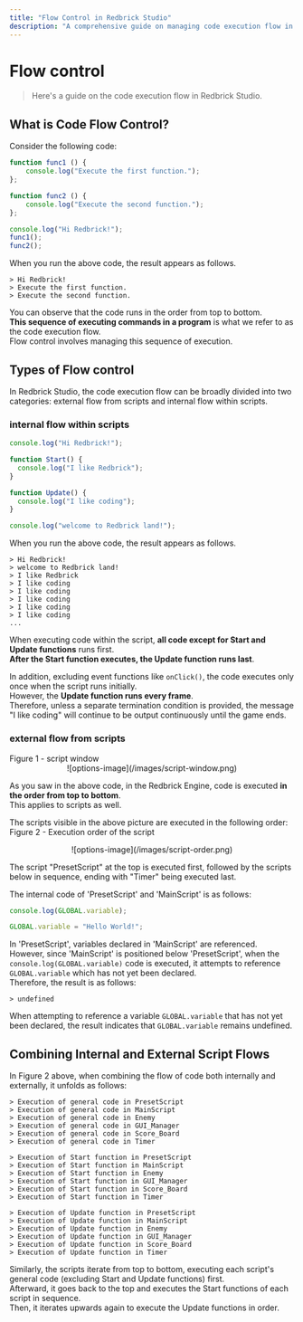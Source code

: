 ```yaml
---
title: "Flow Control in Redbrick Studio"
description: "A comprehensive guide on managing code execution flow in Redbrick Studio."
---
```


# Flow control

> Here's a guide on the code execution flow in Redbrick Studio.

## What is Code Flow Control?

Consider the following code:

```js showLineNumbers filename="script"
function func1 () {
    console.log("Execute the first function.");
};

function func2 () {
    console.log("Execute the second function.");
};

console.log("Hi Redbrick!");
func1();
func2();
```

When you run the above code, the result appears as follows.

```showLineNumbers filename="console window"
> Hi Redbrick!
> Execute the first function.
> Execute the second function.
```

You can observe that the code runs in the order from top to bottom.  
**This sequence of executing commands in a program** is what we refer to as the code execution flow.  
Flow control involves managing this sequence of execution.  

## Types of Flow control

In Redbrick Studio, the code execution flow can be broadly divided into two categories: external flow from scripts and internal flow within scripts.

### internal flow within scripts

```js showLineNumbers filename="script"
console.log("Hi Redbrick!");

function Start() {
  console.log("I like Redbrick");
}

function Update() {
  console.log("I like coding");
}

console.log("welcome to Redbrick land!");
```


When you run the above code, the result appears as follows.  

```showLineNumbers filename="console window"
> Hi Redbrick!
> welcome to Redbrick land!
> I like Redbrick
> I like coding
> I like coding
> I like coding
> I like coding
> I like coding
...
```

When executing code within the script, **all code except for Start and Update functions** runs first.  
**After the Start function executes, the Update function runs last**.  

In addition, excluding event functions like `onClick()`, the code executes only once when the script runs initially.  
However, the **Update function runs every frame**.  
Therefore, unless a separate termination condition is provided, the message "I like coding" will continue to be output continuously until the game ends.  

### external flow from scripts

<Callout type="info">
  Figure 1 - script window
  <br/>
  <center>![options-image](/images/script-window.png)</center>
</Callout>

As you saw in the above code, in the Redbrick Engine, code is executed **in the order from top to bottom**.  
This applies to scripts as well.  

The scripts visible in the above picture are executed in the following order:  
<Callout type="info">
  Figure 2 - Execution order of the script
  <br/>
  <center>![options-image](/images/script-order.png)</center>
</Callout>

The script "PresetScript" at the top is executed first, followed by the scripts below in sequence, ending with "Timer" being executed last.  

The internal code of 'PresetScript' and 'MainScript' is as follows:
```js showLineNumbers filename="PresetScript"
console.log(GLOBAL.variable);
```

```js showLineNumbers filename="MainScript"
GLOBAL.variable = "Hello World!";
```

In 'PresetScript', variables declared in 'MainScript' are referenced.  
However, since 'MainScript' is positioned below 'PresetScript', when the `console.log(GLOBAL.variable)` code is executed, it attempts to reference `GLOBAL.variable` which has not yet been declared.  
Therefore, the result is as follows:  

```showLineNumbers filename="console window"
> undefined
```

When attempting to reference a variable `GLOBAL.variable` that has not yet been declared, the result indicates that `GLOBAL.variable` remains undefined.  

## Combining Internal and External Script Flows  

In Figure 2 above, when combining the flow of code both internally and externally, it unfolds as follows:  

```showLineNumbers filename="code execute flow"
> Execution of general code in PresetScript  
> Execution of general code in MainScript  
> Execution of general code in Enemy  
> Execution of general code in GUI_Manager  
> Execution of general code in Score_Board  
> Execution of general code in Timer  

> Execution of Start function in PresetScript  
> Execution of Start function in MainScript  
> Execution of Start function in Enemy  
> Execution of Start function in GUI_Manager  
> Execution of Start function in Score_Board  
> Execution of Start function in Timer  

> Execution of Update function in PresetScript  
> Execution of Update function in MainScript  
> Execution of Update function in Enemy  
> Execution of Update function in GUI_Manager  
> Execution of Update function in Score_Board  
> Execution of Update function in Timer
```

Similarly, the scripts iterate from top to bottom, executing each script's general code (excluding Start and Update functions) first.  
Afterward, it goes back to the top and executes the Start functions of each script in sequence.  
Then, it iterates upwards again to execute the Update functions in order.  